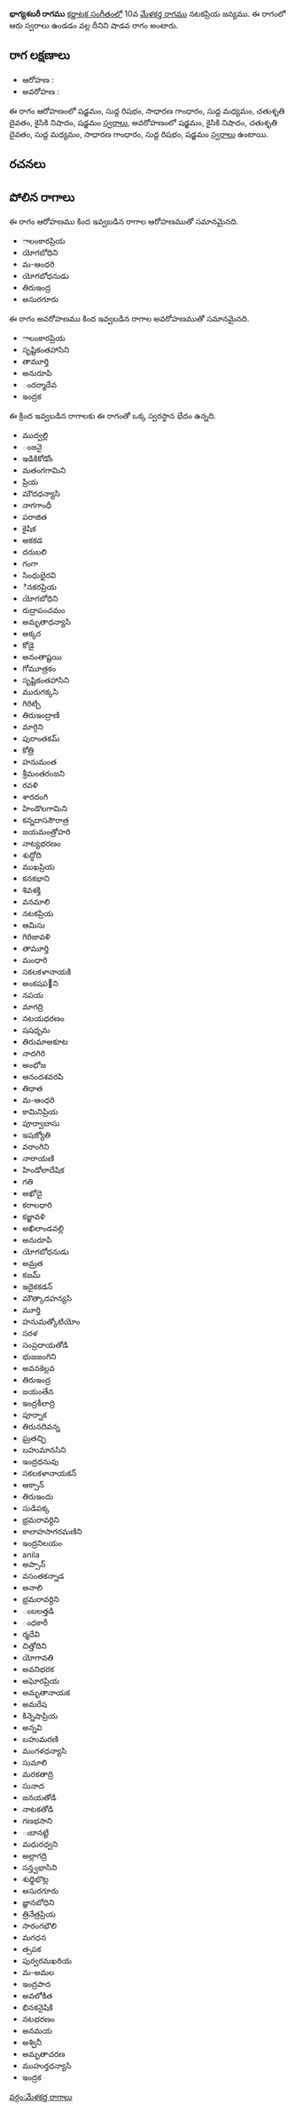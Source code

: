 {{Infobox ragam
	| name          	= భాగ్యశబరీ
	| synonym	    	= 
	| mela          	= 
	| chakra        	= 
	| janaka        	= 
	| type          	= శాడవ
	| arohanam      	= {{svaraC|S|R1|G2|M1|D2|N2|S'}} 
	| avarohanam    	= {{svaraC|S'|N2|D2|M1|G2|R1|S}}
	| jeeva         	=
	| chhaya        	=
	| nyasa         	=
	| vishesha      	= 
	| equivalent  		= 
}}
{{కర్ణాటక సంగీత రాగాలు}}
'''భాగ్యశబరీ రాగము''' [[కర్ణాటక సంగీతం]]లో 10వ [[మేళకర్త రాగము]] నటకప్రియ జన్యము.  ఈ రాగంలో ఆరు స్వరాలు ఉండడం వల్ల దీనిని షాడవ రాగం అంటారు.


==రాగ లక్షణాలు==


* ఆరోహణ : {{svaraC|S|R1|G2|M1|D2|N2|S'}} 
* అవరోహణ : {{svaraC|S'|N2|D2|M1|G2|R1|S}}

ఈ రాగం ఆరోహణంలో షడ్జమం, సుద్ద రిషభం, సాధారణ గాంధారం, సుద్ద మధ్యమం, చతుశృతి దైవతం, కైసికి నిషాదం, షడ్జమం [[స్వరాలు]], అవరోహణంలో షడ్జమం, కైసికి నిషాదం, చతుశృతి దైవతం, సుద్ద మధ్యమం, సాధారణ గాంధారం, సుద్ద రిషభం, షడ్జమం [[స్వరాలు]] ఉంటాయి.

==రచనలు==



==పోలిన రాగాలు==
ఈ రాగం ఆరోహణము కింద ఇవ్వబడిన రాగాల ఆరోహణముతో సమానమైనది.
* ాలంకారప్రియ
* యోగబోధిని
* మ-ఆంధరి
* యోగబోధనుడు
* తిరుఇంద్ర
* అసురగూరు

ఈ రాగం అవరోహణము కింద ఇవ్వబడిన రాగాల అవరోహణముతో సమానమైనది.
* ాలంకారప్రియ
* సృష్టికంతహాసిని
* తామూర్తి
* అనురూపి
* ందర్మాదేవ
* ఇంద్రక

ఈ క్రింద ఇవ్వబడిన రాగాలకు ఈ రాగంతో ఒక్క స్వరస్థాన భేదం ఉన్నది.
* ముద్వల్లి
* ంజనై
* ఇడికికోడోం
* మతంగగామిని
* ప్రియ
* మౌదధన్యాసి
* నాగగాంధీ
* పరాజిత
* కైషిక
* అకకడ
* దరుబలి
* గంగా
* సింధుభైరవి
* ినకరప్రియ
* యోగబోధిని
* రుద్రాపంచమం
* అమృతాధన్యాసి
* అక్కర
* కోడై
* అనంతాష్టయి
* గోమూత్రకం
* సృష్టికంతహాసిని
* మురుగక్కసి
* గిరిట్చి
* తిరుఇంద్రాణి
* మార్గిని
* పురాంతకమ్
* కోత్రి
* హనుమంత
* శ్రీమంతరంజని
* రవళి
* శారదంగి
* హిండొలగామిని
* కన్నదాససౌరాత్ర
* జయమంత్రోహరి
* నాట్యభరణం
* శుద్ధోది
* ముఖప్రియ
* కనకభాని
* శివశక్తి
* వనమాలి
* నటకప్రియ
* ఆమిసు
* గిరిజావళి
* తామూర్తి
* మంధారి
* సకలకళానాయకి
* అంకషప౲ని
* నపయ
* మాగద్రి
* నటయధరణం
* షషధృమ
* తిరుమాఅకూట
* నాదగిరి
* అంభోజ
* ఆనందశవరపి
* తిధాత
* మ-ఆంధరి
* కామినిప్రియ
* పూర్వాబాసు
* ఇషజ్యోతి
* వరాంగిని
* నారాయణి
* హిండోలాదేషిక
* గతి
* అఖోదై
* కరాలధారి
* కజ్జావళి
* అఖిలాండవల్లి
* అనురూపి
* యోగబోధనుడు
* అమ్రత
* కజమ్
* ఇదైకకడన్
* మౌత్కాదహన్యసి
* మూర్తి
* హనుమత్కోటియోం
* సరళ
* సంప్రదాయతోడి
* భుజజంగిని
* అవనకెల్లవ
* తిరుఇంద్ర
* జయంతేన
* ఇంద్రకీలాద్రి
* పూర్నాక
* తిరునదివన్న
* ఘ్రతచ్ఛి
* బహుమానసిని
* ఇంద్రధనువు
* సకలకళానాయకన్
* ఆక్సాన్
* తిరుఇందు
* సుడిపక్క
* భ్రమరావర్దిని
* కాలాహసాగరమణిని
* ఇంద్రనిలయం
* anila
* అప్సాన్
* వసంతకన్నాడ
* అనాలి
* భ్రమరావర్దిని
* ంబలత్తడి
* ంధకారీ
* ర్మదేవి
* చిత్తోదిని
* యోగావతి
* అవనిభరక
* అఘోరప్రియ
* అమృతానాయక
* అమరేష
* కిన్నెషాప్రియ
* అన్నవి
* బహుమరణి
* మంగళధన్యాసి
* సుమాలి
* మరకతాద్రి
* సునాద
* జనయతోడి
* నాటకతోడి
* గణభసాని
* ఁబానట్టి
* మధురధ్వని
* అల్లాగద్రి
* సన్త్వభాసిని
* శుధ్ధిభొట్ల
* అసురగూరు
* జ్ఞానబోధిని
* త్రినేత్రప్రియ
* సారంగభౌలి
* మగధన
* త్సపక
* పుర్వరమఖరియ
* మ-అమల
* ఇంద్రపాద
* అవలోకిత
* భినకనైషికి
* నటభరణం
* అనమయ
* అశ్వినీ
* అమృతాచరణ
* ముహుర్తధన్యాసి
* ఇంద్రక



[[వర్గం:మేళకర్త రాగాలు]]